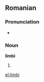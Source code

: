 ==Romanian==

===Pronunciation===
* {{IPA|[ˈlimbi]|lang=ro}}

===Noun===
'''limbi''' {{f|p}}

# {{plural of|limbă|lang=Romanian}}

[[el:limbi]]